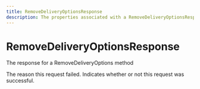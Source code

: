 ```yaml
---
title: RemoveDeliveryOptionsResponse
description: The properties associated with a RemoveDeliveryOptionsResponse
---
```


RemoveDeliveryOptionsResponse
===============================================
The response for a RemoveDeliveryOptions method

<Reference>
  <Field name="failure_reason" type="string" nullable={true}>
    <Description>
      The reason this request failed.
    </Description>
  </Field>
  <Field name="succeeded" type="boolean" nullable={false}>
    <Description>
      Indicates whether or not this request was successful.
    </Description>
  </Field>
</Reference>
